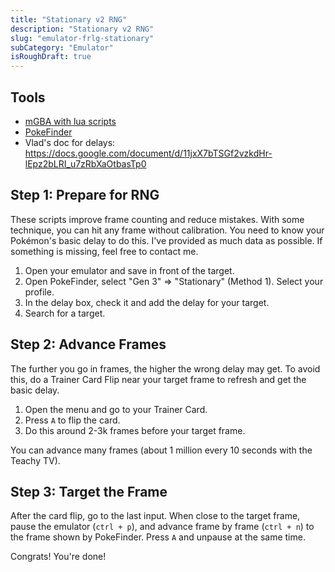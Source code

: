 ```yaml
---
title: "Stationary v2 RNG"
description: "Stationary v2 RNG"
slug: "emulator-frlg-stationary"
subCategory: "Emulator"
isRoughDraft: true
---
```


## Tools

- [mGBA with lua scripts](https://www.pokemonrng.com/mgba-setup)
- [PokeFinder](https://github.com/Admiral-Fish/PokeFinder/releases)
- Vlad's doc for delays: https://docs.google.com/document/d/11jxX7bTSGf2vzkdHr-lEpz2bLRI_u7zRbXaOtbasTp0

## Step 1: Prepare for RNG

These scripts improve frame counting and reduce mistakes. With some technique, you can hit any frame without calibration. You need to know your Pokémon's basic delay to do this. I've provided as much data as possible. If something is missing, feel free to contact me.

1. Open your emulator and save in front of the target.
2. Open PokeFinder, select "Gen 3" => "Stationary" (Method 1). Select your profile.
3. In the delay box, check it and add the delay for your target.
4. Search for a target.

## Step 2: Advance Frames

The further you go in frames, the higher the wrong delay may get. To avoid this, do a Trainer Card Flip near your target frame to refresh and get the basic delay.

1. Open the menu and go to your Trainer Card.
2. Press `A` to flip the card.
3. Do this around 2-3k frames before your target frame.

You can advance many frames (about 1 million every 10 seconds with the Teachy TV).

## Step 3: Target the Frame

After the card flip, go to the last input. When close to the target frame, pause the emulator (`ctrl + p`), and advance frame by frame (`ctrl + n`) to the frame shown by PokeFinder. Press `A` and unpause at the same time.

Congrats! You're done!
